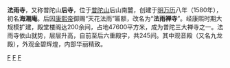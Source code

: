 {{unreferenced|time=2012-2-15}} 
{{coord|30|0|9.8|N|122|23|55.9|E|region:CN|display=title}}
{{Otheruses|法雨寺|subject=位于[[浙江|浙江]][[普陀山|普陀山]]的法雨寺|other=同名或類似名稱的其它條目描述}}
{{文物保护单位
|级别=全国
|名称=法雨寺
|图片=[[File:Fayu_Temple.jpeg|220px]]
|编号=6-566
|分类=古建筑
|时代=[[清朝|清]]
|所在=[[浙江省|浙江省]][[舟山市|舟山市]]
|登录=2006年
|Cat=浙江全国重点文物保护单位}}
'''法雨寺'''，又称普陀山'''后寺'''，位于[[普陀山|普陀山]]后山南麓，创建于[[明朝|明]][[万历|万历]]八年（1580年），初名'''海潮庵'''。后因[[康熙帝|康熙帝]]御赐“天花法雨”匾额，改名为“'''法雨禅寺'''”。经康熙时期大规模扩建，殿堂楼阁达200余间，占地47600平方米，成为普陀三大禅寺之一。法雨寺依山就势，层层升高，自前至后六重殿宇，共245间。其中观音殿（又名九龙殿），外观金碧辉煌，内部华丽精致。

{{China-buddhism-temple}}
{{浙江全国重点文物保护单位}}
{{普陀山文化景观}}
{{Religion-buil-stub}}

[[Category:汉族地区佛教全国重点寺院|F]]
[[Category:舟山文物保护单位|F]]
[[Category:普陀山佛寺|F]]